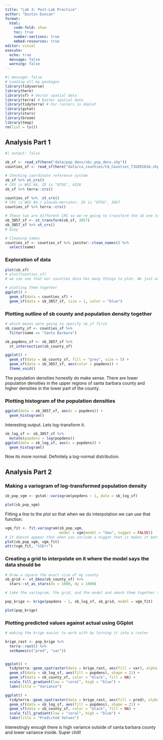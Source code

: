 ```yaml
---
title: "Lab 3: Post-Lab Practice"
author: "Dustin Duncan"
format: 
  html:
    code-fold: show
    toc: true
    number-sections: true
    embed-resources: true
editor: visual
execute:
  echo: true
  message: false
  warning: false
---
```


```r
#| message: false
# Loading all my packages 
library(tidyverse)
library(here)
library(sf) # Vector spatial data
library(terra) # Raster spatial data
library(tidyterra) # For rasters in GGplot
library(gstat)
library(stars)
library(broom)
library(tmap)
rm(list = ls())
```


## Analysis Part 1

```r
#| output: false

sb_sf <- read_sf(here("data/pop_dens/sbc_pop_dens.shp")) 
counties_sf <- read_sf(here("data/ca_counties/CA_Counties_TIGER2016.shp"))

# Checking coordinate reference system
sb_sf %>% st_crs()
# CRS is WGS 84, ID is "EPSG", 4326
sb_sf %>% terra::crs()

counties_sf %>%  st_crs()
# CRS is WGS 84 / pseudo-mercator, ID is "EPSG", 3857
counties_sf %>% terra::crs()

# These two are different CRS so we're going to transform the sb one to counties
sb_3857_sf <- st_transform(sb_sf, 3857)
sb_3857_sf %>% st_crs()
# Easy 

# Cleaning names 
counties_sf <- counties_sf %>% janitor::clean_names() %>% 
  select(name)
```

### Exploration of data

```r
plot(sb_sf)
# plot(counties_sf)
# we can see that our counties data has many things to plot. We just want countyFP

# plotting them together
ggplot() + 
  geom_sf(data = counties_sf) + 
  geom_sf(data = sb_3857_sf, size = 1, color = "blue")
```

### Plotting outline of sb county and population density together 

```r
# which means were going to specify sb_sf first 
sb_county_sf <- counties_sf %>% 
  filter(name == "Santa Barbara")

sb_popdens_sf <- sb_3857_sf %>% 
  st_intersection(sb_county_sf)

ggplot() + 
  geom_sf(data = sb_county_sf, fill = "grey", size = 5) + 
  geom_sf(data = sb_3857_sf, aes(color = popdens)) + 
  theme_void()
```

The population densities honestly do make sense. There are lower population densities in the upper regions of santa barbara county and higher densities in the lower part of the county.

### Plotting histogram of the population densities 

```r
ggplot(data = sb_3857_sf, aes(x = popdens)) + 
  geom_histogram()
```

Interesting output. Lets log-transform it.

```r
sb_log_sf <- sb_3857_sf %>% 
  mutate(popdens = log(popdens))
ggplot(data = sb_log_sf, aes(x = popdens)) + 
  geom_histogram()
```

Now its more normal. Definitely a log-normal distribution.

## Analysis Part 2

### Making a variogram of log-transformed population density

```r
sb_pop_vgm <- gstat::variogram(popdens ~ 1, data = sb_log_sf)

plot(sb_pop_vgm)
```

Fitting a line to the plot so that when we do interpolation we can use that function.

```r
vgm_fit <- fit.variogram(sb_pop_vgm,
                         model = vgm(model = "Gau", nugget = FALSE))
# It doesnt appear that when you include a nugget that it makes it better
plot(sb_pop_vgm, vgm_fit)
attr(vgm_fit, "SSErr")
```

### Creating a grid to interpolate on it where the model says the data should be 

```r
# Draw a square the exact size of my county
sb_grid <- st_bbox(sb_county_sf) %>% 
  stars::st_as_stars(dx = 1000, dy = 1000)

# take the variogram, the grid, and the model and smash them together to get interpolations 

pop_krige <- krige(popdens ~ 1, sb_log_sf, sb_grid, model = vgm_fit)

plot(pop_krige)
```

### Plotting predicted values against actual using GGplot

```r
# making the krige easier to work with by turning it into a raster 

krige_rast <- pop_krige %>% 
  terra::rast() %>% 
  setNames(c("pred", "var"))


ggplot() + 
  tidyterra::geom_spatraster(data = krige_rast, aes(fill = var), alpha = 0.75) + 
  geom_sf(data = sb_log_sf, aes(fill = popdens), shape = 21) + 
  geom_sf(data = sb_county_sf, color = "black", fill = NA) + 
  scale_fill_gradient(low = "coral", high = "blue") + 
  labs(title = "Variance")

ggplot() + 
  tidyterra::geom_spatraster(data = krige_rast, aes(fill = pred), alpha = 0.75) + 
  geom_sf(data = sb_log_sf, aes(fill = popdens), shape = 21) + 
  geom_sf(data = sb_county_sf, color = "black", fill = NA) + 
  scale_fill_gradient(low = "coral", high = "blue") + 
  labs(title = "Predicted Values")
```

Interestingly enough there is high variance outside of santa barbara county and lower variance inside. Super chill!













